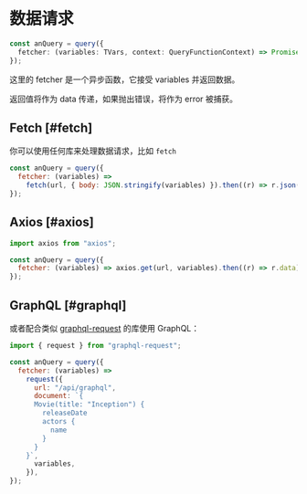 # 数据请求

```ts
const anQuery = query({
  fetcher: (variables: TVars, context: QueryFunctionContext) => Promise<TData>,
});
```

这里的 fetcher 是一个异步函数，它接受 variables 并返回数据。

返回值将作为 data 传递，如果抛出错误，将作为 error 被捕获。

## Fetch [#fetch]

你可以使用任何库来处理数据请求，比如 `fetch`

```js
const anQuery = query({
  fetcher: (variables) =>
    fetch(url, { body: JSON.stringify(variables) }).then((r) => r.json()),
});
```

## Axios [#axios]

```js
import axios from "axios";

const anQuery = query({
  fetcher: (variables) => axios.get(url, variables).then((r) => r.data),
});
```

## GraphQL [#graphql]

或者配合类似 [graphql-request](https://github.com/prisma-labs/graphql-request) 的库使用 GraphQL：

```js
import { request } from "graphql-request";

const anQuery = query({
  fetcher: (variables) =>
    request({
      url: "/api/graphql",
      document: `{
      Movie(title: "Inception") {
        releaseDate
        actors {
          name
        }
      }
    }`,
      variables,
    }),
});
```
